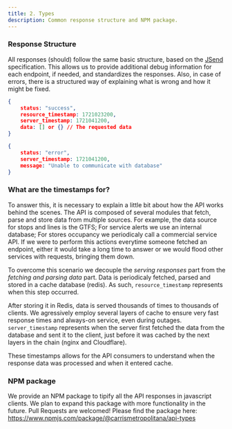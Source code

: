 ```yaml
---
title: 2. Types
description: Common response structure and NPM package.
---
```


### Response Structure

All responses (should) follow the same basic structure, based on the [JSend](https://github.com/omniti-labs/jsend) specification.
This allows us to provide additional debug information for each endpoint, if needed, and standardizes the responses.
Also, in case of errors, there is a structured way of explaining what is wrong and how it might be fixed.

```json title="Success Response"
{
	status: "success",
	resource_timestamp: 1721023200,
	server_timestamp: 1721041200,
	data: [] or {} // The requested data
}
```

```json title="Error Response"
{
	status: "error",
	server_timestamp: 1721041200,
	message: "Unable to communicate with database"
}
```

### What are the timestamps for?

To answer this, it is necessary to explain a little bit about how the API works behind the scenes.
The API is composed of several modules that fetch, parse and store data from multiple sources. For example, the data source for stops and lines is the GTFS; For service alerts we use an internal database; For stores occupancy we periodicaly call a commercial service API.
If we were to perform this actions everytime someone fetched an endpoint, either it would take a long time to answer or we would flood other services with requests, bringing them down.

To overcome this scenario we decouple the _serving responses_ part from the _fetching and parsing data_ part. Data is periodicaly fetched, parsed and stored in a cache database (redis).
As such, `resource_timestamp` represents when this step occurred.

After storing it in Redis, data is served thousands of times to thousands of clients. We agressively employ several layers of cache to ensure very fast response times
and always-on service, even during outages. `server_timestamp` represents when the server first fetched the data from the database and sent it to the client, just before
it was cached by the next layers in the chain (nginx and Cloudflare).

These timestamps allows for the API consumers to understand when the response data was processed and when it entered cache.


### NPM package

We provide an NPM package to tipify all the API responses in javascript clients. We plan to expand this package with more functionality in the future. Pull Requests are welcomed!
Please find the package here: https://www.npmjs.com/package/@carrismetropolitana/api-types

